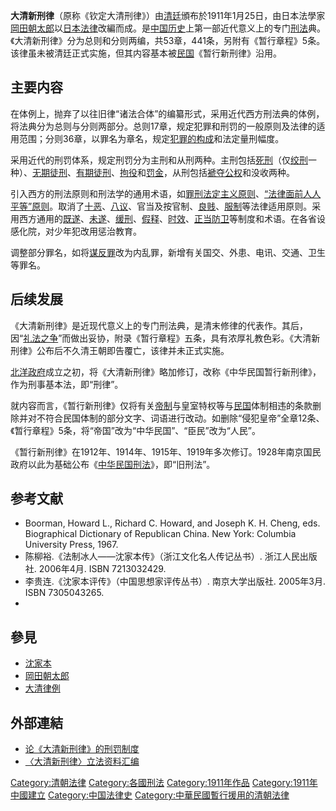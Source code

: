 {{copyedit|time=2013-07-05T09:04:39+00:00}}
{{unreferenced|time=2013-07-05T09:04:39+00:00}}

'''大清新刑律'''（原称《钦定大清刑律》）由[[清廷|清廷]]頒布於1911年1月25日，由日本法學家[[岡田朝太郎|岡田朝太郎]]以[[日本法律|日本法律]]改編而成。是[[中国历史|中国历史]]上第一部近代意义上的专门[[刑法|刑法]]典。《大清新刑律》分为总则和分则两编，共53章，441条，另附有《暂行章程》5条。该律虽未被清廷正式实施，但其内容基本被[[中华民国|民国]]《暂行新刑律》沿用。

==主要内容==
在体例上，抛弃了以往旧律“诸法合体”的编纂形式，采用近代西方刑法典的体例，将法典分为总则与分则两部分。总则17章，规定犯罪和刑罚的一般原则及法律的适用范围；分则36章，以罪名为章名，规定[[犯罪构成要件|犯罪的构成]]和法定量刑幅度。

采用近代的刑罚体系，规定刑罚分为主刑和从刑两种。主刑包括[[死刑|死刑]]（仅[[绞刑|绞刑]]一种）、[[无期徒刑|无期徒刑]]、[[有期徒刑|有期徒刑]]、[[拘役|拘役]]和[[罚金|罚金]]，从刑包括[[褫奪公權|褫夺公权]]和没收两种。

引入西方的刑法原则和刑法学的通用术语，如[[罪刑法定原則|罪刑法定主义原则]]、[[法律之前人人平等|“法律面前人人平等”原则]]。取消了[[十恶_(法律)|十恶]]、[[八议|八议]]、官当及按官制、[[贱民|良贱]]、[[五服|服制]]等法律适用原则。采用西方通用的[[犯罪既遂|既遂]]、[[未遂犯|未遂]]、[[缓刑|缓刑]]、[[假释|假释]]、[[消滅時效|时效]]、[[正当防卫|正当防卫]]等制度和术语。在各省设感化院，对少年犯改用惩治教育。

调整部分罪名，如将[[謀反|谋反罪]]改为内乱罪，新增有关国交、外患、电讯、交通、卫生等罪名。
==后续发展==
《大清新刑律》是近现代意义上的专门刑法典，是清末修律的代表作。其后，因“[[礼法之争|礼法之争]]”而做出妥协，附录《暂行章程》五条，具有浓厚礼教色彩。《大清新刑律》公布后不久清王朝即告覆亡，该律并未正式实施。

[[北洋政府|北洋政府]]成立之初，将《大清新刑律》略加修订，改称《中华民国暂行新刑律》，作为刑事基本法，即“刑律”。

就内容而言，《暂行新刑律》仅将有关[[君主制|帝制]]与皇室特权等与[[共和制|民国]]体制相违的条款删除并对不符合民国体制的部分文字、词语进行改动。如删除“侵犯皇帝”全章12条、《暂行章程》5条，将“帝国”改为“中华民国”、“臣民”改为“人民”。

《暂行新刑律》在1912年、1914年、1915年、1919年多次修订。1928年南京国民政府以此为基础公布《[[中华民国刑法|中华民国刑法]]》，即“旧刑法”。
==参考文献==
{{refbegin|2}}
* Boorman, Howard L., Richard C. Howard, and Joseph K. H. Cheng, eds. Biographical Dictionary of Republican China. New York: Columbia University Press, 1967.
* 陈柳裕.《法制冰人——沈家本传》（浙江文化名人传记丛书）. 浙江人民出版社. 2006年4月. ISBN 7213032429.
* 李贵连.《沈家本评传》（中国思想家评传丛书）. 南京大学出版社. 2005年3月. ISBN 7305043265.
* {{Cite book|last=Li|first=Guilian|title=沈家本传 [A Biography of Shen Jiaben]|publisher=Law Press (China)|year=2000|isbn=978-7-503-62984-6|location=|language=zh|ref=harv}}
{{refend}}

==參見==
*[[沈家本|沈家本]]
*[[岡田朝太郎|岡田朝太郎]]
*[[大清律例|大清律例]]

==外部連結==
*[http://pkulaw.cn/fulltext_form.aspx?Gid=1509964297&Db=qikan 论《大清新刑律》的刑罚制度]
*[http://iolaw.org.cn/showNews.aspx?id=41744 〈大清新刑律〉立法资料汇编]
[[Category:清朝法律|Category:清朝法律]]
[[Category:各國刑法|Category:各國刑法]]
[[Category:1911年作品|Category:1911年作品]]
[[Category:1911年中國建立|Category:1911年中國建立]]
[[Category:中国法律史|Category:中国法律史]]
[[Category:中華民國暫行援用的清朝法律|Category:中華民國暫行援用的清朝法律]]